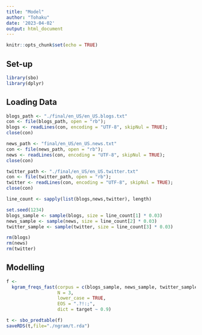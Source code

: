 ```yaml
---
title: "Model"
author: "Tohaku"
date: '2023-04-02'
output: html_document
---
```


```r
knitr::opts_chunk$set(echo = TRUE)
```

## Set-up

```r
library(sbo)
library(dplyr)
```

## Loading Data

```r
blogs_path <- "./final/en_US/en_US.blogs.txt"
con <- file(blogs_path, open = "rb"); 
blogs <- readLines(con, encoding = "UTF-8", skipNul = TRUE); 
close(con)
```

```r
news_path <- "final/en_US/en_US.news.txt"
con <- file(news_path, open = "rb"); 
news <- readLines(con, encoding = "UTF-8", skipNul = TRUE); 
close(con)
```

```r
twitter_path <- "./final/en_US/en_US.twitter.txt"
con <- file(twitter_path, open = "rb"); 
twitter <- readLines(con, encoding = "UTF-8", skipNul = TRUE); 
close(con)
```

```r
line_count <- sapply(list(blogs,news,twitter), length)

set.seed(1234)
blogs_sample <- sample(blogs, size = line_count[1] * 0.03)
news_sample <- sample(news, size = line_count[2] * 0.03)
twitter_sample <- sample(twitter, size = line_count[3] * 0.03)

rm(blogs)
rm(news)
rm(twitter)
```

## Modelling

```r
f <- 
  kgram_freqs_fast(corpus = c(blogs_sample, news_sample, twitter_sample),
                   N = 3,
                   lower_case = TRUE,
                   EOS = ".?!:;",
                   dict = target ~ 0.9)
```

```r
t <- sbo_predtable(f)
saveRDS(t,file="./ngram/t.rda")
```

